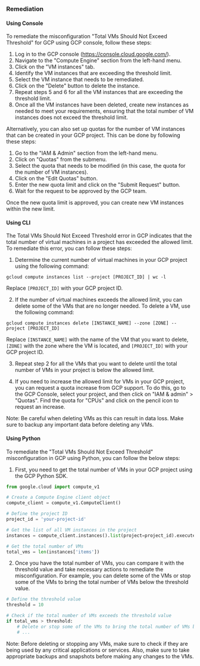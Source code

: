 ### Remediation

#### Using Console

To remediate the misconfiguration "Total VMs Should Not Exceed Threshold" for GCP using GCP console, follow these steps:

1. Log in to the GCP console (https://console.cloud.google.com/).
2. Navigate to the "Compute Engine" section from the left-hand menu.
3. Click on the "VM instances" tab.
4. Identify the VM instances that are exceeding the threshold limit.
5. Select the VM instance that needs to be remediated.
6. Click on the "Delete" button to delete the instance.
7. Repeat steps 5 and 6 for all the VM instances that are exceeding the threshold limit.
8. Once all the VM instances have been deleted, create new instances as needed to meet your requirements, ensuring that the total number of VM instances does not exceed the threshold limit.

Alternatively, you can also set up quotas for the number of VM instances that can be created in your GCP project. This can be done by following these steps:

1. Go to the "IAM & Admin" section from the left-hand menu.
2. Click on "Quotas" from the submenu.
3. Select the quota that needs to be modified (in this case, the quota for the number of VM instances).
4. Click on the "Edit Quotas" button.
5. Enter the new quota limit and click on the "Submit Request" button.
6. Wait for the request to be approved by the GCP team.

Once the new quota limit is approved, you can create new VM instances within the new limit.

#### Using CLI

The Total VMs Should Not Exceed Threshold error in GCP indicates that the total number of virtual machines in a project has exceeded the allowed limit. To remediate this error, you can follow these steps:

1. Determine the current number of virtual machines in your GCP project using the following command:

```
gcloud compute instances list --project [PROJECT_ID] | wc -l
```

Replace `[PROJECT_ID]` with your GCP project ID.

2. If the number of virtual machines exceeds the allowed limit, you can delete some of the VMs that are no longer needed. To delete a VM, use the following command:

```
gcloud compute instances delete [INSTANCE_NAME] --zone [ZONE] --project [PROJECT_ID]
```

Replace `[INSTANCE_NAME]` with the name of the VM that you want to delete, `[ZONE]` with the zone where the VM is located, and `[PROJECT_ID]` with your GCP project ID.

3. Repeat step 2 for all the VMs that you want to delete until the total number of VMs in your project is below the allowed limit.

4. If you need to increase the allowed limit for VMs in your GCP project, you can request a quota increase from GCP support. To do this, go to the GCP Console, select your project, and then click on "IAM & admin" > "Quotas". Find the quota for "CPUs" and click on the pencil icon to request an increase.

Note: Be careful when deleting VMs as this can result in data loss. Make sure to backup any important data before deleting any VMs.

#### Using Python

To remediate the "Total VMs Should Not Exceed Threshold" misconfiguration in GCP using Python, you can follow the below steps:

1. First, you need to get the total number of VMs in your GCP project using the GCP Python SDK.

```python
from google.cloud import compute_v1

# Create a Compute Engine client object
compute_client = compute_v1.ComputeClient()

# Define the project ID
project_id = 'your-project-id'

# Get the list of all VM instances in the project
instances = compute_client.instances().list(project=project_id).execute()

# Get the total number of VMs
total_vms = len(instances['items'])
```

2. Once you have the total number of VMs, you can compare it with the threshold value and take necessary actions to remediate the misconfiguration. For example, you can delete some of the VMs or stop some of the VMs to bring the total number of VMs below the threshold value.

```python
# Define the threshold value
threshold = 10

# Check if the total number of VMs exceeds the threshold value
if total_vms > threshold:
    # Delete or stop some of the VMs to bring the total number of VMs below the threshold value
    # ...
```

Note: Before deleting or stopping any VMs, make sure to check if they are being used by any critical applications or services. Also, make sure to take appropriate backups and snapshots before making any changes to the VMs.

